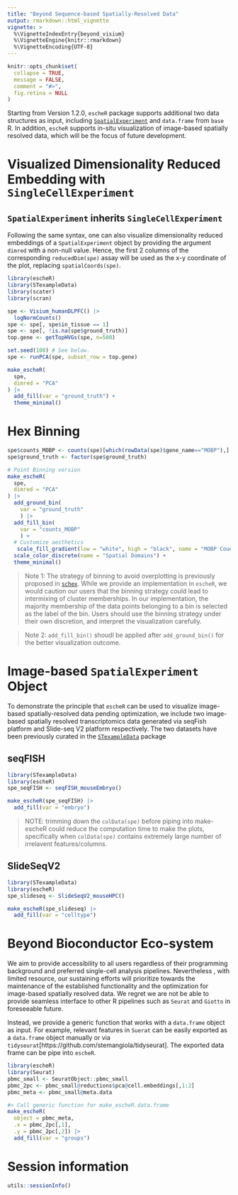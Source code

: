 ```yaml
---
title: "Beyond Sequence-based Spatially-Resolved Data"
output: rmarkdown::html_vignette
vignette: >
  %\VignetteIndexEntry{beyond_visium}
  %\VignetteEngine{knitr::rmarkdown}
  %\VignetteEncoding{UTF-8}
---
```


```r
knitr::opts_chunk$set(
  collapse = TRUE,
  message = FALSE,
  comment = "#>",
  fig.retina = NULL
)
```



Starting from Version 1.2.0, `escheR` package supports additional two data structures as input, including [`SpatialExperiment`](https://bioconductor.org/packages/release/bioc/html/SpatialExperiment.html) and `data.frame` from `base` R. In addition, `escheR` supports in-situ visualization of image-based spatially resolved data, which will be the focus of future development. 

# Visualized Dimensionality Reduced Embedding with `SingleCellExperiment`

## `SpatialExperiment` inherits `SingleCellExperiment`
Following the same syntax, one can also visualize dimensionality reduced embeddings of a `SpatialExperiment` object by providing the argument `dimred` with a non-null value. Hence, the first 2 columns of the corresponding `reducedDim(spe)` assay will be used as the x-y coordinate of the plot, replacing `spatialCoords(spe)`.

```r
library(escheR)
library(STexampleData)
library(scater)
library(scran)

spe <- Visium_humanDLPFC() |> 
  logNormCounts()
spe <- spe[, spe$in_tissue == 1]
spe <- spe[, !is.na(spe$ground_truth)]
top.gene <- getTopHVGs(spe, n=500)

set.seed(100) # See below.
spe <- runPCA(spe, subset_row = top.gene) 

make_escheR(
  spe,
  dimred = "PCA"
) |> 
  add_fill(var = "ground_truth") +
  theme_minimal()
```

# Hex Binning
```r
spe$counts_MOBP <- counts(spe)[which(rowData(spe)$gene_name=="MOBP"),]
spe$ground_truth <- factor(spe$ground_truth)

# Point Binning version
make_escheR(
  spe,
  dimred = "PCA"
) |> 
  add_ground_bin(
    var = "ground_truth"
    ) |> 
  add_fill_bin(
    var = "counts_MOBP"
    ) +
  # Customize aesthetics
   scale_fill_gradient(low = "white", high = "black", name = "MOBP Count")+
  scale_color_discrete(name = "Spatial Domains") +
  theme_minimal()
```
> Note 1: The strategy of binning to avoid overplotting is previously proposed in [`schex`](https://www.bioconductor.org/packages/release/bioc/html/schex.html). While we provide an implementation in `escheR`, we would caution our users that the binning strategy could lead to intermixing of cluster memberships. In our implementation, the majority membership of the data points belonging to a bin is selected as the label of the bin. Users should use the binning strategy under their own discretion, and interpret the visualization carefully.

> Note 2: `add_fill_bin()` shoudl be applied after `add_ground_bin()` for the better visualization outcome.

# Image-based `SpatialExperiment` Object
To demonstrate the principle that `escheR` can be used to visualize image-based spatially-resolved data pending optimization, we include two image-based spatially resolved transcriptomics data generated via seqFish platform and Slide-seq V2 platform respectively. The two datasets have been previously curated in the [`STexampleData`](https://bioconductor.org/packages/release/data/experiment/vignettes/STexampleData/inst/doc/STexampleData_overview.html) package

## seqFISH
```r
library(STexampleData)
library(escheR)
spe_seqFISH <- seqFISH_mouseEmbryo()

make_escheR(spe_seqFISH) |>
  add_fill(var = "embryo")
```

> NOTE: trimming down the `colData(spe)` before piping into make-escheR could reduce the computation time to make the plots, specifically when `colData(spe)` contains extremely large number of irrelavent features/columns.


## SlideSeqV2
```r
library(STexampleData)
library(escheR)
spe_slideseq <- SlideSeqV2_mouseHPC()

make_escheR(spe_slideseq) |>
  add_fill(var = "celltype")
```

# Beyond Bioconductor Eco-system
We aim to provide accessibility to all users regardless of their programming background and preferred single-cell analysis pipelines. Nevertheless , with limited resource, our sustaining efforts will prioritize towards the maintenance of the established functionality and the optimization for image-based spatially resolved data. We regret we are not be able to provide seamless interface to other R pipelines such as `Seurat` and `Giotto` in foreseeable future.

Instead, we provide a generic function that works with a `data.frame` object as input. For example, relevant features in `Suerat` can be easily exported as a `data.frame` object manually or via `tidyseurat`[https://github.com/stemangiola/tidyseurat]. The exported data frame can be pipe into `escheR`.

```r
library(escheR)
library(Seurat)
pbmc_small <- SeuratObject::pbmc_small
pbmc_2pc <- pbmc_small@reductions$pca@cell.embeddings[,1:2]
pbmc_meta <- pbmc_small@meta.data

#> Call generic function for make_escheR.data.frame
make_escheR(
  object = pbmc_meta,
  .x = pbmc_2pc[,1],
  .y = pbmc_2pc[,2]) |> 
  add_fill(var = "groups")
```


# Session information

```r
utils::sessionInfo()
```
